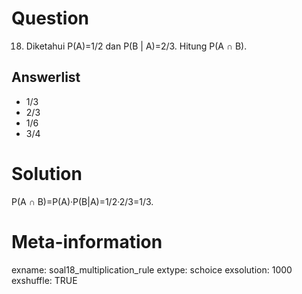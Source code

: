 Question
========
(18) Diketahui P(A)=1/2 dan P(B | A)=2/3. Hitung P(A ∩ B).

Answerlist
----------
* 1/3
* 2/3
* 1/6
* 3/4

Solution
========
P(A ∩ B)=P(A)·P(B|A)=1/2·2/3=1/3.

Meta-information
================
exname: soal18_multiplication_rule
extype: schoice
exsolution: 1000
exshuffle: TRUE
